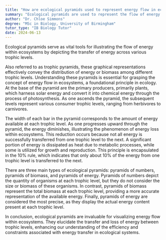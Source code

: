 ```yaml
---
title: "How are ecological pyramids used to represent energy flow in ecosystems?"
summary: "Ecological pyramids are used to represent the flow of energy in ecosystems by illustrating the energy transfer between trophic levels."
author: "Dr. Chloe Simmons"
degree: "MSc in Biology, University of Birmingham"
tutor_type: "IB Biology Tutor"
date: 2024-06-13
---
```


Ecological pyramids serve as vital tools for illustrating the flow of energy within ecosystems by depicting the transfer of energy across various trophic levels.

Also referred to as trophic pyramids, these graphical representations effectively convey the distribution of energy or biomass among different trophic levels. Understanding these pyramids is essential for grasping the concept of energy flow in ecosystems, a foundational principle in ecology. At the base of the pyramid are the primary producers, primarily plants, which harness solar energy and convert it into chemical energy through the process of photosynthesis. As one ascends the pyramid, the subsequent levels represent various consumer trophic levels, ranging from herbivores to carnivores.

The width of each bar in the pyramid corresponds to the amount of energy available at each trophic level. As one progresses upward through the pyramid, the energy diminishes, illustrating the phenomenon of energy loss within ecosystems. This reduction occurs because not all energy is successfully transferred from one trophic level to the next. A significant portion of energy is dissipated as heat due to metabolic processes, while some is utilized for growth and reproduction. This principle is encapsulated in the 10% rule, which indicates that only about $10\%$ of the energy from one trophic level is transferred to the next.

There are three main types of ecological pyramids: pyramids of numbers, pyramids of biomass, and pyramids of energy. Pyramids of numbers depict the quantity of organisms at each trophic level, but they do not consider the size or biomass of these organisms. In contrast, pyramids of biomass represent the total biomass at each trophic level, providing a more accurate representation of the available energy. Finally, pyramids of energy are considered the most precise, as they display the actual energy content present at each trophic level.

In conclusion, ecological pyramids are invaluable for visualizing energy flow within ecosystems. They elucidate the transfer and loss of energy between trophic levels, enhancing our understanding of the efficiency and constraints associated with energy transfer in ecological systems.
    